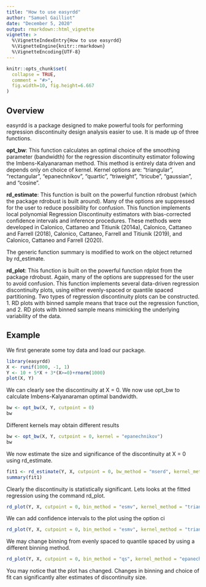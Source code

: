 ```yaml
---
title: "How to use easyrdd"
author: "Samuel Gailliot"
date: "December 5, 2020"
output: rmarkdown::html_vignette
vignette: >
  %\VignetteIndexEntry{How to use easyrdd}
  %\VignetteEngine{knitr::rmarkdown}
  %\VignetteEncoding{UTF-8}
---
```


```r
knitr::opts_chunk$set(
  collapse = TRUE,
  comment = "#>",
  fig.width=10, fig.height=6.667
)
```

## Overview
easyrdd is a package designed to make powerful tools for performing regression discontinuity design analysis easier to use. It is made up of three functions.

**opt_bw**: This function calculates an optimal choice of the smoothing parameter (bandwidth) for the regression discontinuity estimator following the Imbens-Kalyanaraman method. This method is entirely data driven and depends only on choice of kernel. Kernel options are: "triangular", "rectangular", "epanechnikov", "quartic", "triweight", "tricube", "gaussian", and "cosine".

**rd_estimate**: This function is built on the powerful function rdrobust (which the package rdrobust is built around). Many of the options are suppressed for the user to reduce possibility for confusion. This function implements local polynomial Regression Discontinuity estimators with bias-corrected confidence intervals and inference procedures. These methods were developed in Calonico, Cattaneo and Titiunik (2014a), Calonico, Cattaneo and Farrell (2018), Calonico, Cattaneo, Farrell and Titiunik (2019), and Calonico, Cattaneo and Farrell (2020).

The generic function summary is modified to work on the object returned by rd_estimate.

**rd_plot**: This function is built on the powerful function rdplot from the package rdrobust. Again, many of the options are suppressed for the user to avoid confusion. This function implements several data-driven regression discontinuity plots, using either evenly-spaced or quantile spaced partitioning. Two types of regression discontinuity plots can be constructed. 1. RD plots with binned sample means that trace out the regression function, and 2. RD plots with binned sample means mimicking the underlying variability of the data.

## Example

We first generate some toy data and load our package.

```r
library(easyrdd)
X <- runif(1000, -1, 1)
Y <- 10 + 5*X + 3*(X>=0)+rnorm(1000)
plot(X, Y)
```

We can clearly see the discontinuity at X = 0.
We now use opt_bw to calculate Imbens-Kalyanaraman optimal bandwidth.

```r
bw <- opt_bw(X, Y, cutpoint = 0)
bw
```

Different kernels may obtain different results

```r
bw <- opt_bw(X, Y, cutpoint = 0, kernel = "epanechnikov")
bw
```

We now estimate the size and significance of the discontinuity at X = 0 using rd_estimate.

```r
fit1 <- rd_estimate(Y, X, cutpoint = 0, bw_method = "mserd", kernel_method = "triangular")
summary(fit1)
```

Clearly the discontinuity is statistically significant. Lets looks at the fitted regression using the command rd_plot.

```r
rd_plot(Y, X, cutpoint = 0, bin_method = "esmv", kernel_method = "triangular")
```

We can add confidence intervals to the plot using the option ci

```r
rd_plot(Y, X, cutpoint = 0, bin_method = "esmv", kernel_method = "triangular", ci = 95)
```

We may change binning from evenly spaced to quantile spaced by using a different binning method.

```r
rd_plot(Y, X, cutpoint = 0, bin_method = "qs", kernel_method = "epanechnikov", ci = 95)
```

You may notice that the plot has changed. Changes in binning and choice of fit can significantly alter estimates of discontinuity size.
